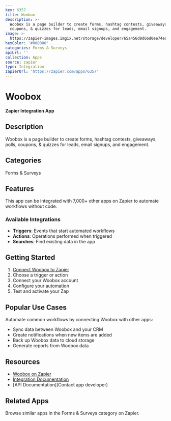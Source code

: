 ```yaml
---
key: 6357
title: Woobox
description: >-
  Woobox is a page builder to create forms, hashtag contests, giveaways, polls,
  coupons, & quizzes for leads, email signups, and engagement.
image: >-
  https://zapier-images.imgix.net/storage/developer/65a456d9d66d0ee74ea01abfbaeb8d24.png?auto=format%2Ccompress&ixlib=python-3.0.0&q=50
hexColor: '#000000'
categories: Forms & Surveys
apiUrl: ''
collection: Apps
source: zapier
type: Integration
zapierUrl: 'https://zapier.com/apps/6357'
---
```

# Woobox

**Zapier Integration App**

## Description

Woobox is a page builder to create forms, hashtag contests, giveaways, polls, coupons, & quizzes for leads, email signups, and engagement.

## Categories

Forms & Surveys

## Features

This app can be integrated with 7,000+ other apps on Zapier to automate workflows without code.

### Available Integrations

- **Triggers**: Events that start automated workflows
- **Actions**: Operations performed when triggered
- **Searches**: Find existing data in the app

## Getting Started

1. [Connect Woobox to Zapier](https://zapier.com/apps/6357)
2. Choose a trigger or action
3. Connect your Woobox account
4. Configure your automation
5. Test and activate your Zap

## Popular Use Cases

Automate common workflows by connecting Woobox with other apps:

- Sync data between Woobox and your CRM
- Create notifications when new items are added
- Back up Woobox data to cloud storage
- Generate reports from Woobox data

## Resources

- [Woobox on Zapier](https://zapier.com/apps/6357)
- [Integration Documentation](https://zapier.com/apps/6357/integrations)
- [API Documentation](Contact app developer)

## Related Apps

Browse similar apps in the Forms & Surveys category on Zapier.
